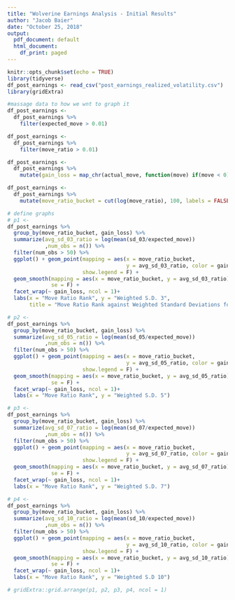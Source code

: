 ```yaml
---
title: "Wolverine Earnings Analysis - Initial Results"
author: "Jacob Baier"
date: "October 25, 2018"
output:
  pdf_document: default
  html_document:
    df_print: paged
---
```


```r
knitr::opts_chunk$set(echo = TRUE)
library(tidyverse)
df_post_earnings <- read_csv("post_earnings_realized_volatility.csv")
library(gridExtra)
```

<!--to knit to pdf install.packages("tinytex")
    tinytex::install_tinytex()
    it will take a while-->

```r
#massage data to how we wnt to graph it
df_post_earnings <-
  df_post_earnings %>% 
    filter(expected_move > 0.01)

df_post_earnings <-
  df_post_earnings %>% 
    filter(move_ratio > 0.01)

df_post_earnings <-
  df_post_earnings %>% 
    mutate(gain_loss = map_chr(actual_move, function(move) if(move < 0) {"loss"} else {"gain"}))

df_post_earnings <-
  df_post_earnings %>% 
    mutate(move_ratio_bucket = cut(log(move_ratio), 100, labels = FALSE))
```


```r
# define graphs
# p1 <-
df_post_earnings %>% 
  group_by(move_ratio_bucket, gain_loss) %>% 
  summarize(avg_sd_03_ratio = log(mean(sd_03/expected_move))
            ,num_obs = n()) %>% 
  filter(num_obs > 50) %>% 
  ggplot() + geom_point(mapping = aes(x = move_ratio_bucket, 
                                      y = avg_sd_03_ratio, color = gain_loss),
                        show.legend = F) +
  geom_smooth(mapping = aes(x = move_ratio_bucket, y = avg_sd_03_ratio), method = "lm",
              se = F) +
  facet_wrap(~ gain_loss, ncol = 1)+
  labs(x = "Move Ratio Rank", y = "Weighted S.D. 3",
       title = "Move Ratio Rank against Weighted Standard Deviations for 3/5/7/10 days")

# p2 <-
df_post_earnings %>% 
  group_by(move_ratio_bucket, gain_loss) %>% 
  summarize(avg_sd_05_ratio = log(mean(sd_05/expected_move))
            ,num_obs = n()) %>% 
  filter(num_obs > 50) %>% 
  ggplot() + geom_point(mapping = aes(x = move_ratio_bucket, 
                                      y = avg_sd_05_ratio, color = gain_loss),
                        show.legend = F) +
  geom_smooth(mapping = aes(x = move_ratio_bucket, y = avg_sd_05_ratio), method = "lm",
              se = F) +
  facet_wrap(~ gain_loss, ncol = 1)+
  labs(x = "Move Ratio Rank", y = "Weighted S.D. 5")

# p3 <-
df_post_earnings %>% 
  group_by(move_ratio_bucket, gain_loss) %>% 
  summarize(avg_sd_07_ratio = log(mean(sd_07/expected_move))
            ,num_obs = n()) %>% 
  filter(num_obs > 50) %>% 
  ggplot() + geom_point(mapping = aes(x = move_ratio_bucket, 
                                      y = avg_sd_07_ratio, color = gain_loss),
                        show.legend = F) +
  geom_smooth(mapping = aes(x = move_ratio_bucket, y = avg_sd_07_ratio), method = "lm",
              se = F) +
  facet_wrap(~ gain_loss, ncol = 1)+
  labs(x = "Move Ratio Rank", y = "Weighted S.D. 7")

# p4 <-
df_post_earnings %>% 
  group_by(move_ratio_bucket, gain_loss) %>% 
  summarize(avg_sd_10_ratio = log(mean(sd_10/expected_move))
            ,num_obs = n()) %>% 
  filter(num_obs > 50) %>% 
  ggplot() + geom_point(mapping = aes(x = move_ratio_bucket, 
                                      y = avg_sd_10_ratio, color = gain_loss),
                        show.legend = F) +
  geom_smooth(mapping = aes(x = move_ratio_bucket, y = avg_sd_10_ratio), method = "lm",
              se = F) +
  facet_wrap(~ gain_loss, ncol = 1)+
  labs(x = "Move Ratio Rank", y = "Weighted S.D 10")

# gridExtra::grid.arrange(p1, p2, p3, p4, ncol = 1)
```

